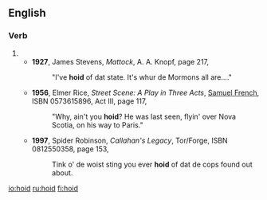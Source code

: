 ==English==

===Verb===
{{head|en|past participle|cat2=verb simple past forms}}

# {{eye dialect of|heard|from=NYC|lang=en}}
#* '''1927''', James Stevens, ''Mattock'', A. A. Knopf, page 217,
#*: "I've '''hoid''' of dat state. It's whur de Mormons all are...."
#* '''1956''', Elmer Rice, ''Street Scene: A Play in Three Acts'', [[w:Samuel French Inc.|Samuel French]], ISBN 0573615896, Act III, page 117,
#*: "Why, ain't you '''hoid'''? He was last seen, flyin' over Nova Scotia, on his way to Paris."
#* '''1997''', Spider Robinson, ''Callahan's Legacy'', Tor/Forge, ISBN 0812550358, page 153,
#*: Tink o' de woist sting you ever '''hoid''' of dat de cops found out about.

[[io:hoid]]
[[ru:hoid]]
[[fi:hoid]]